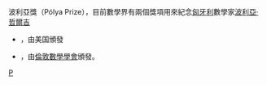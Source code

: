 波利亞獎（Pólya Prize），目前數學界有兩個獎項用來紀念[[匈牙利|匈牙利]]數學家[[波利亞·哲爾吉|波利亞·哲爾吉]]

*{{le|波利亞獎 (SIAM)|George Pólya Prize}}，由美国{{le|工业与应用数学学会|Society for Industrial and Applied Mathematics}}頒發
*{{le|波利亞獎 (LMS)|Pólya Prize (LMS)}}，由[[倫敦數學學會|倫敦數學學會]]頒發。

{{disambig|Cat=組織機構消歧義}}

[[Category:數學獎項|P]]